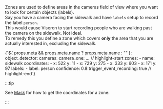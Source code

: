 
Zones are used to define areas in the cameras field of view where you want to
look for certain objects (labels).<br />
Say you have a camera facing the sidewalk and have <code>labels</code> setup to
record the label <code>person</code>.<br />
This would cause Viseron to start recording people who are walking past the
camera on the sidewalk. Not ideal.<br />
To remedy this you define a zone which covers <b>only</b> the area that you are
actually interested in, excluding the sidewalk.

<CodeBlock language="yaml" showLineNumbers>
  {`${
    props.meta && props.meta.name
      ? props.meta.name
      : "<object detector component>"
  }:
  object_detector:
    cameras:
      camera_one:
        ...
        // highlight-start
        zones:
          - name: sidewalk
            coordinates:
              - x: 522
                y: 11
              - x: 729
                y: 275
              - x: 333
                y: 603
              - x: 171
                y: 97
            labels:
              - label: person
                confidence: 0.8
                trigger_event_recording: true
        // highlight-end`}

</CodeBlock>

:::tip

See [Mask](#object-detector-mask) for how to get the coordinates for a zone.

:::

